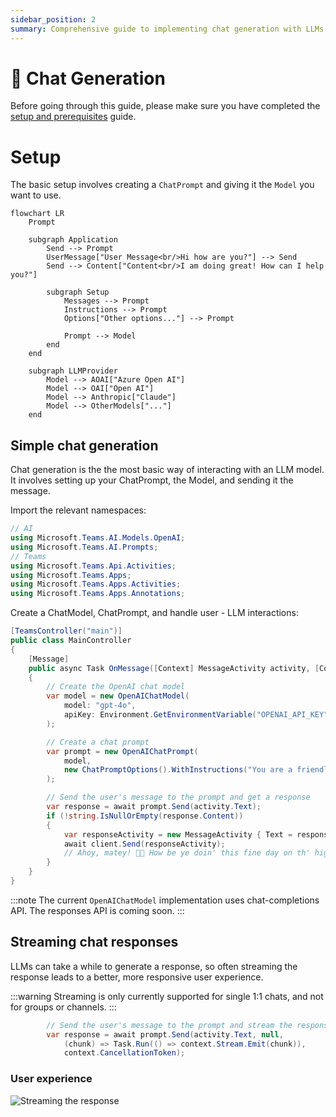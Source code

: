 ```yaml
---
sidebar_position: 2
summary: Comprehensive guide to implementing chat generation with LLMs in Teams, covering setup with ChatPrompt and Model objects, basic message handling, and streaming responses for improved user experience.
---
```



# 💬 Chat Generation

Before going through this guide, please make sure you have completed the [setup and prerequisites](./setup-and-prereqs.md) guide.

# Setup

The basic setup involves creating a `ChatPrompt` and giving it the `Model` you want to use.

```mermaid
flowchart LR
    Prompt

    subgraph Application
        Send --> Prompt
        UserMessage["User Message<br/>Hi how are you?"] --> Send
        Send --> Content["Content<br/>I am doing great! How can I help you?"]

        subgraph Setup
            Messages --> Prompt
            Instructions --> Prompt
            Options["Other options..."] --> Prompt

            Prompt --> Model
        end
    end

    subgraph LLMProvider
        Model --> AOAI["Azure Open AI"]
        Model --> OAI["Open AI"]
        Model --> Anthropic["Claude"]
        Model --> OtherModels["..."]
    end
```

## Simple chat generation

Chat generation is the the most basic way of interacting with an LLM model. It involves setting up your ChatPrompt, the Model, and sending it the message.

 Import the relevant namespaces:
 ```csharp
// AI
using Microsoft.Teams.AI.Models.OpenAI;
using Microsoft.Teams.AI.Prompts;
// Teams
using Microsoft.Teams.Api.Activities;
using Microsoft.Teams.Apps;
using Microsoft.Teams.Apps.Activities;
using Microsoft.Teams.Apps.Annotations;
```

Create a ChatModel, ChatPrompt, and handle user - LLM interactions:

```csharp
[TeamsController("main")]
public class MainController
{
    [Message]
    public async Task OnMessage([Context] MessageActivity activity, [Context] IContext.Client client)
    {
        // Create the OpenAI chat model
        var model = new OpenAIChatModel(
            model: "gpt-4o",
            apiKey: Environment.GetEnvironmentVariable("OPENAI_API_KEY")!
        );

        // Create a chat prompt
        var prompt = new OpenAIChatPrompt(
            model, 
            new ChatPromptOptions().WithInstructions("You are a friendly assistant who talks like a pirate.")
        );

        // Send the user's message to the prompt and get a response
        var response = await prompt.Send(activity.Text);
        if (!string.IsNullOrEmpty(response.Content))
        {
            var responseActivity = new MessageActivity { Text = response.Content }.AddAIGenerated();
            await client.Send(responseActivity);
            // Ahoy, matey! 🏴‍☠️ How be ye doin' this fine day on th' high seas? What can this ol’ salty sea dog help ye with? 🚢☠️
        }
    }
}
```

:::note
The current `OpenAIChatModel` implementation uses chat-completions API. The responses API is coming soon.
:::

## Streaming chat responses

LLMs can take a while to generate a response, so often streaming the response leads to a better, more responsive user experience.

:::warning
Streaming is only currently supported for single 1:1 chats, and not for groups or channels.
:::

```csharp
        // Send the user's message to the prompt and stream the response back
        var response = await prompt.Send(activity.Text, null, 
            (chunk) => Task.Run(() => context.Stream.Emit(chunk)), 
            context.CancellationToken);
```
### User experience
![Streaming the response](/screenshots/streaming-chat.gif)
